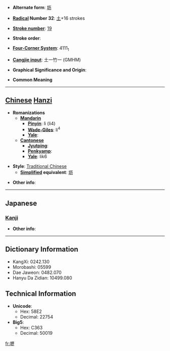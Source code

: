 * '''Alternate form''': [[坜]]

* '''[[Wiktionary:Chinese radical index| Radical]] Number 32''': [[Wiktionary:Chinese radical index 土|土]]+16 strokes

* '''[[Wiktionary:Chinese total strokes index|Stroke number]]''': [[Wiktionary:Chinese total strokes index 19|19]]

* '''Stroke order''': 

* '''[[Wiktionary:Chinese four corner index|Four-Corner System]]''': 4111<sub>1</sub>

* '''[[Wiktionary:Chinese Cangjie index|Cangjie input]]''': 土一竹一 (GMHM)

* '''Graphical Significance and Origin''': 

* '''Common Meaning'''

----

== [[Chinese]] [[Hanzi]] ==

* '''Romanizations'''
** '''[[Mandarin]]'''
*** '''[[Pinyin]]''': lì (li4)
*** '''[[Wade-Giles]]''': li<sup>4</sup>
*** '''[[Yale]]''': 
** '''[[Cantonese]]'''
*** '''[[Jyutping]]''':
*** '''[[Penkyamp]]''': 
*** '''[[Yale]]''': lik6

* '''Style''': [[Traditional Chinese]] 
** '''[[Simplified Chinese|Simplified]] equivalent''': [[坜]]

* '''Other info''': 

----

==Japanese==
===[[Kanji]]===
{{kanji|on readings=[[れき]] (reki), [[りゃく]] (ryaku)|kun readings=[[あな]] (ana)}}

* '''Other info''':  

----

== Dictionary Information ==

* KangXi: 0242.130
* Morobashi: 05599
* Dae Jaweon: 0482.070
* Hanyu Da Zidian: 10499.080

== Technical Information ==

* '''Unicode''':
** Hex: 58E2
** Decimal: 22754
* '''Big5''':
** Hex: C363
** Decimal: 50019

[[fr:壢]]